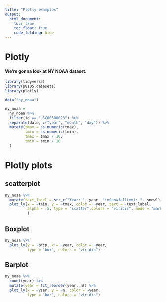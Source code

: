 ```yaml
---
title: "Plotly examples"
output: 
  html_document:
    toc: true
    toc_float: true
    code_folding: hide
---
```


# Plotly

#### We're gonna look at NY NOAA dataset.

```r
library(tidyverse)
library(p8105.datasets)
library(plotly)
```

```r
data("ny_noaa")

ny_noaa = 
  ny_noaa %>% 
  filter(id == "USC00300023") %>% 
  separate(date, c("year", "month", "day")) %>% 
  mutate(tmax = as.numeric(tmax),
         tmin = as.numeric(tmin),
         tmax = tmax / 10,
         tmin = tmin / 10
  ) 
```

# Plotly plots

## scatterplot

```r
ny_noaa %>% 
  mutate(text_label = str_c("Year: ", year, "\nSnowfall(mm): ", snow)) %>% 
  plot_ly(x = ~tmin, y = ~tmax, color = ~year, text = ~text_label, 
          alpha = .5, type = "scatter",colors = "viridis", mode = "markers"
          )
```

## Boxplot

```r
ny_noaa %>% 
  plot_ly(y = ~prcp, x = ~year, color = ~year,
          type = "box", colors = "viridis")
```

## Barplot

```r
ny_noaa %>% 
  count(year) %>% 
  mutate(year = fct_reorder(year, n)) %>% 
  plot_ly(x = ~year, y = ~n, color = ~year,
          type = "bar", colors = "viridis")
```

